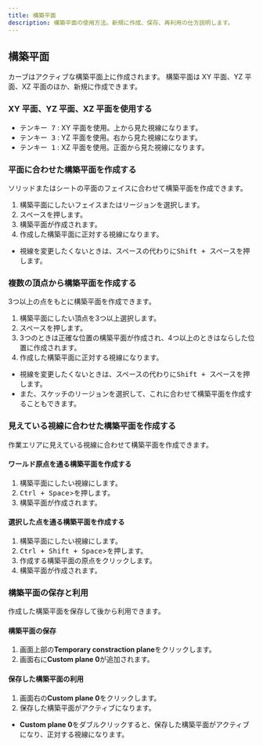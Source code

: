 ```yaml
---
title: 構築平面
description: 構築平面の使用方法。新規に作成、保存、再利用の仕方説明します。
---
```


## 構築平面

カーブはアクティブな構築平面上に作成されます。
構築平面は XY 平面、YZ 平面、XZ 平面のほか、新規に作成できます。

### XY 平面、YZ 平面、XZ 平面を使用する

- <kbd>テンキー 7</kbd> : XY 平面を使用。上から見た視線になります。
- <kbd>テンキー 3</kbd> : YZ 平面を使用。右から見た視線になります。
- <kbd>テンキー 1</kbd> : XZ 平面を使用。正面から見た視線になります。

### 平面に合わせた構築平面を作成する

ソリッドまたはシートの平面のフェイスに合わせて構築平面を作成できます。

1. 構築平面にしたいフェイスまたはリージョンを選択します。
2. <kbd>スペース</kbd>を押します。
3. 構築平面が作成されます。
4. 作成した構築平面に正対する視線になります。

- 視線を変更したくないときは、<kbd>スペース</kbd>の代わりに<kbd>Shift + スペース</kbd>を押します。

### 複数の頂点から構築平面を作成する

3つ以上の点をもとに構築平面を作成できます。

1. 構築平面にしたい頂点を3つ以上選択します。
2. <kbd>スペース</kbd>を押します。
3. 3つのときは正確な位置の構築平面が作成され、4つ以上のときはならした位置に作成されます。
4. 作成した構築平面に正対する視線になります。

- 視線を変更したくないときは、<kbd>スペース</kbd>の代わりに<kbd>Shift + スペース</kbd>を押します。
- また、スケッチのリージョンを選択して、これに合わせて構築平面を作成することもできます。

### 見えている視線に合わせた構築平面を作成する

作業エリアに見えている視線に合わせて構築平面を作成できます。

#### ワールド原点を通る構築平面を作成する

1. 構築平面にしたい視線にします。
2. <kbd>Ctrl + Space</kbd>>を押します。
3. 構築平面が作成されます。

#### 選択した点を通る構築平面を作成する

1. 構築平面にしたい視線にします。
2. <kbd>Ctrl + Shift + Space</kbd>>を押します。
3. 作成する構築平面の原点をクリックします。
4. 構築平面が作成されます。

### 構築平面の保存と利用

作成した構築平面を保存して後から利用できます。

#### 構築平面の保存

1. 画面上部の**Temporary constraction plane**をクリックします。
2. 画面右に**Custom plane 0**が追加されます。

#### 保存した構築平面の利用

1. 画面右の**Custom plane 0**をクリックします。
2. 保存した構築平面がアクティブになります。

- **Custom plane 0**をダブルクリックすると、保存した構築平面がアクティブになり、正対する視線になります。